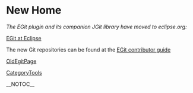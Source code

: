 = New Home =

<i>The EGit plugin and its companion JGit library have moved to eclipse.org:</i>

[[http://www.eclipse.org/egit/|EGit at Eclipse]]

The new Git repositories can be found at the [[http://wiki.eclipse.org/EGit/Contributor_Guide|EGit contributor guide]]

[[OldEgitPage]]

[[CategoryTools]]

__NOTOC__